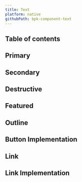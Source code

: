 ```yaml
---
title: Text
platform: native
githubPath: bpk-component-text
---
```




## Table of contents

## Primary

<NativeComponentScreenshots
  iOS={iosButtonPrimary}
  iOSAltText="iOS primary button"
  android={androidButtonPrimary}
  androidAltText="Android primary button" />

## Secondary

<NativeComponentScreenshots
  iOS={iosButtonSecondary}
  iOSAltText="iOS secondary button"
  android={androidButtonSecondary}
  androidAltText="Android secondary button" />

## Destructive

<NativeComponentScreenshots
  iOS={iosButtonDestructive}
  iOSAltText="iOS destructive button"
  android={androidButtonDestructive}
  androidAltText="Android destructive button" />

## Featured

<NativeComponentScreenshots
  iOS={iosButtonFeatured}
  iOSAltText="iOS featured button"
  android={androidButtonFeatured}
  androidAltText="Android featured button" />

## Outline

<NativeComponentScreenshots
  iOS={iosButtonOutline}
  iOSAltText="iOS outline button"
  android={androidButtonOutline}
  androidAltText="Android outline button" />

## Button Implementation

<Readme file={buttonReadme} />

## Link

<NativeComponentScreenshots
  iOS={iosButtonLink}
  iOSAltText="iOS button link"
  android={iosButtonLink}
  androidAltText="Android button link" />

## Link Implementation

<Readme file={linkReadme} />
